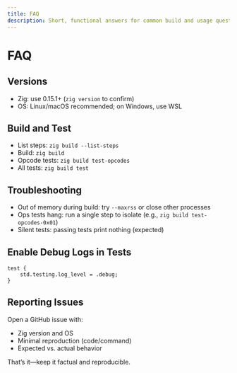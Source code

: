 ```yaml
---
title: FAQ
description: Short, functional answers for common build and usage questions.
---
```


# FAQ

## Versions

- Zig: use 0.15.1+ (`zig version` to confirm)
- OS: Linux/macOS recommended; on Windows, use WSL

## Build and Test

- List steps: `zig build --list-steps`
- Build: `zig build`
- Opcode tests: `zig build test-opcodes`
- All tests: `zig build test`

## Troubleshooting

- Out of memory during build: try `--maxrss` or close other processes
- Ops tests hang: run a single step to isolate (e.g., `zig build test-opcodes-0x01`)
- Silent tests: passing tests print nothing (expected)

## Enable Debug Logs in Tests

```zig
test {
    std.testing.log_level = .debug;
}
```

## Reporting Issues

Open a GitHub issue with:
- Zig version and OS
- Minimal reproduction (code/command)
- Expected vs. actual behavior

That’s it—keep it factual and reproducible.

